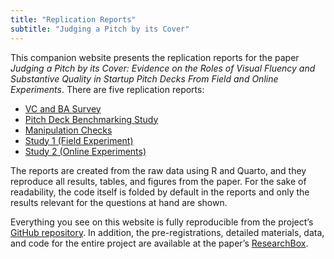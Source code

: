 ```yaml
---
title: "Replication Reports"
subtitle: "Judging a Pitch by its Cover"
---
```


This companion website presents the replication reports for the paper *Judging a Pitch by its Cover: Evidence on the Roles of Visual Fluency and Substantive Quality in Startup Pitch Decks From Field and Online Experiments*.
There are five replication reports:

* [VC and BA Survey](replication_reports/Replication_Report_1_Survey.qmd)
* [Pitch Deck Benchmarking Study](replication_reports/Replication_Report_2_Benchmarking.qmd)
* [Manipulation Checks](replication_reports/Replication_Report_3_MCs.qmd)
* [Study 1 (Field Experiment)](replication_reports/Replication_Report_4_Field_Experiment.qmd)
* [Study 2 (Online Experiments)](replication_reports/Replication_Report_5_Online_Experiments.qmd)

The reports are created from the raw data using R and Quarto, and they reproduce all results, tables, and figures from the paper. For the sake of readability, the code itself is folded by default in the reports and only the results relevant for the questions at hand are shown.

Everything you see on this website is fully reproducible from the project's [GitHub repository](https://github.com/visual-fluency/pitch-decks). 
In addition, the pre-registrations, detailed materials, data, and code for the entire project are available at the paper's [ResearchBox](https://researchbox.org/1836&PEER_REVIEW_passcode=NKVZFU).
